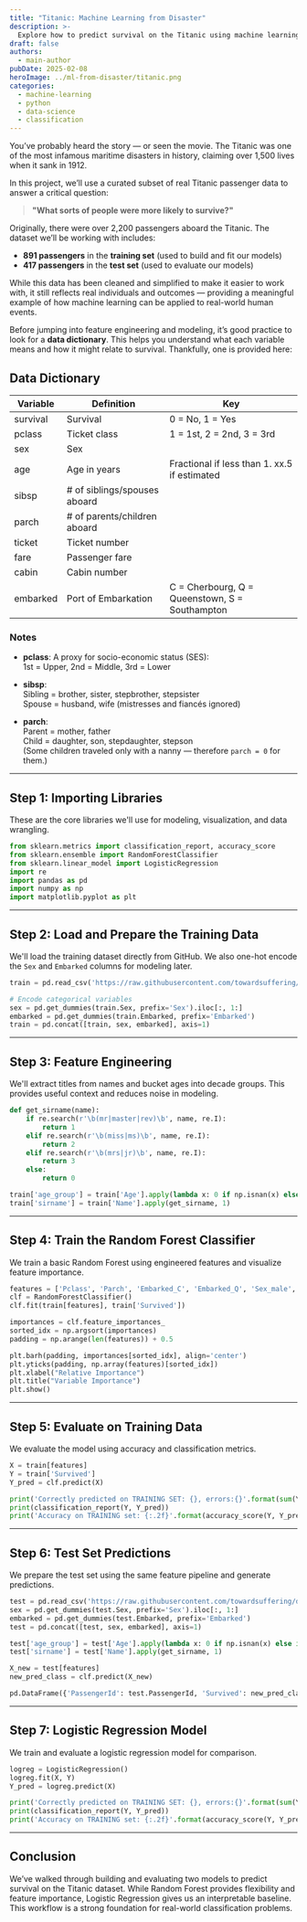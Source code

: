 ```yaml
---
title: "Titanic: Machine Learning from Disaster"
description: >-
  Explore how to predict survival on the Titanic using machine learning techniques like Random Forest and Logistic Regression. Learn about feature engineering, model evaluation, and implementation examples in Python.
draft: false
authors:
  - main-author
pubDate: 2025-02-08
heroImage: ../ml-from-disaster/titanic.png
categories:
  - machine-learning
  - python
  - data-science
  - classification
---
```


You’ve probably heard the story — or seen the movie. The Titanic was one of the most infamous maritime disasters in history, claiming over 1,500 lives when it sank in 1912.

In this project, we’ll use a curated subset of real Titanic passenger data to answer a critical question:

> **"What sorts of people were more likely to survive?"**

Originally, there were over 2,200 passengers aboard the Titanic. The dataset we’ll be working with includes:

- **891 passengers** in the **training set** (used to build and fit our models)  
- **417 passengers** in the **test set** (used to evaluate our models)  

While this data has been cleaned and simplified to make it easier to work with, it still reflects real individuals and outcomes — providing a meaningful example of how machine learning can be applied to real-world human events.

Before jumping into feature engineering and modeling, it’s good practice to look for a **data dictionary**. This helps you understand what each variable means and how it might relate to survival. Thankfully, one is provided here:

## Data Dictionary

| Variable   | Definition                             | Key                                     |
|------------|----------------------------------------|------------------------------------------|
| survival   | Survival                               | 0 = No, 1 = Yes                           |
| pclass     | Ticket class                           | 1 = 1st, 2 = 2nd, 3 = 3rd                 |
| sex        | Sex                                    |                                          |
| age        | Age in years                           | Fractional if less than 1. xx.5 if estimated |
| sibsp      | # of siblings/spouses aboard           |                                          |
| parch      | # of parents/children aboard           |                                          |
| ticket     | Ticket number                          |                                          |
| fare       | Passenger fare                         |                                          |
| cabin      | Cabin number                           |                                          |
| embarked   | Port of Embarkation                    | C = Cherbourg, Q = Queenstown, S = Southampton |

### Notes

- **pclass**: A proxy for socio-economic status (SES):  
  1st = Upper, 2nd = Middle, 3rd = Lower

- **sibsp**:  
  Sibling = brother, sister, stepbrother, stepsister  
  Spouse = husband, wife (mistresses and fiancés ignored)

- **parch**:  
  Parent = mother, father  
  Child = daughter, son, stepdaughter, stepson  
  (Some children traveled only with a nanny — therefore `parch = 0` for them.)

---

## Step 1: Importing Libraries

These are the core libraries we'll use for modeling, visualization, and data wrangling.

```python
from sklearn.metrics import classification_report, accuracy_score
from sklearn.ensemble import RandomForestClassifier
from sklearn.linear_model import LogisticRegression
import re
import pandas as pd
import numpy as np
import matplotlib.pyplot as plt
```

---

## Step 2: Load and Prepare the Training Data

We'll load the training dataset directly from GitHub. We also one-hot encode the `Sex` and `Embarked` columns for modeling later.

```python
train = pd.read_csv('https://raw.githubusercontent.com/towardsuffering/data/refs/heads/main/train.csv')

# Encode categorical variables
sex = pd.get_dummies(train.Sex, prefix='Sex').iloc[:, 1:]
embarked = pd.get_dummies(train.Embarked, prefix='Embarked')
train = pd.concat([train, sex, embarked], axis=1)
```

---

## Step 3: Feature Engineering

We'll extract titles from names and bucket ages into decade groups. This provides useful context and reduces noise in modeling.

```python
def get_sirname(name):
    if re.search(r'\b(mr|master|rev)\b', name, re.I):
        return 1
    elif re.search(r'\b(miss|ms)\b', name, re.I):
        return 2
    elif re.search(r'\b(mrs|jr)\b', name, re.I):
        return 3
    else:
        return 0

train['age_group'] = train['Age'].apply(lambda x: 0 if np.isnan(x) else int(int(x - 1)/10) + 1)
train['sirname'] = train['Name'].apply(get_sirname, 1)
```
---

## Step 4: Train the Random Forest Classifier

We train a basic Random Forest using engineered features and visualize feature importance.

```python
features = ['Pclass', 'Parch', 'Embarked_C', 'Embarked_Q', 'Sex_male', 'age_group', 'sirname']
clf = RandomForestClassifier()
clf.fit(train[features], train['Survived'])

importances = clf.feature_importances_
sorted_idx = np.argsort(importances)
padding = np.arange(len(features)) + 0.5

plt.barh(padding, importances[sorted_idx], align='center')
plt.yticks(padding, np.array(features)[sorted_idx])
plt.xlabel("Relative Importance")
plt.title("Variable Importance")
plt.show()
```

<ImageResizer src="/images/features.png" alt="CRISP-DM Framework" width="75%" maxWidth="500px" />

---

## Step 5: Evaluate on Training Data

We evaluate the model using accuracy and classification metrics.

```python
X = train[features]
Y = train['Survived']
Y_pred = clf.predict(X)

print('Correctly predicted on TRAINING SET: {}, errors:{}'.format(sum(Y == Y_pred), sum(Y != Y_pred)))
print(classification_report(Y, Y_pred))
print('Accuracy on TRAINING set: {:.2f}'.format(accuracy_score(Y, Y_pred)))
```

---

## Step 6: Test Set Predictions

We prepare the test set using the same feature pipeline and generate predictions.

```python
test = pd.read_csv('https://raw.githubusercontent.com/towardsuffering/data/refs/heads/main/test.csv')
sex = pd.get_dummies(test.Sex, prefix='Sex').iloc[:, 1:]
embarked = pd.get_dummies(test.Embarked, prefix='Embarked')
test = pd.concat([test, sex, embarked], axis=1)

test['age_group'] = test['Age'].apply(lambda x: 0 if np.isnan(x) else int(int(x - 1)/10) + 1)
test['sirname'] = test['Name'].apply(get_sirname, 1)

X_new = test[features]
new_pred_class = clf.predict(X_new)

pd.DataFrame({'PassengerId': test.PassengerId, 'Survived': new_pred_class}).set_index('PassengerId').to_csv('decisionTree.csv')
```

---

## Step 7: Logistic Regression Model

We train and evaluate a logistic regression model for comparison.

```python
logreg = LogisticRegression()
logreg.fit(X, Y)
Y_pred = logreg.predict(X)

print('Correctly predicted on TRAINING SET: {}, errors:{}'.format(sum(Y == Y_pred), sum(Y != Y_pred)))
print(classification_report(Y, Y_pred))
print('Accuracy on TRAINING set: {:.2f}'.format(accuracy_score(Y, Y_pred)))
```

---

## Conclusion

We’ve walked through building and evaluating two models to predict survival on the Titanic dataset. While Random Forest provides flexibility and feature importance, Logistic Regression gives us an interpretable baseline. This workflow is a strong foundation for real-world classification problems.
